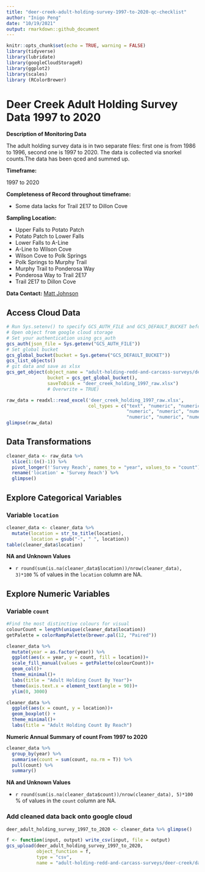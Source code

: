 ```yaml
---
title: "deer-creek-adult-holding-survey-1997-to-2020-qc-checklist"
author: "Inigo Peng"
date: "10/19/2021"
output: rmarkdown::github_document
---
```

```r
knitr::opts_chunk$set(echo = TRUE, warning = FALSE)
library(tidyverse)
library(lubridate)
library(googleCloudStorageR)
library(ggplot2)
library(scales)
library (RColorBrewer)
```
# Deer Creek Adult Holding Survey Data 1997 to 2020 

**Description of Monitoring Data**

The adult holding survey data is in two separate files: first one is from 1986 to 1996, second one is 1997 to 2020. The data is collected via snorkel counts.The data has been qced and summed up.


**Timeframe:** 

1997 to 2020

**Completeness of Record throughout timeframe:**

* Some data lacks for Trail 2E17 to Dillon Cove

**Sampling Location:** 

* Upper Falls to Potato Patch
* Potato Patch to Lower Falls
* Lower Falls to A-Line
* A-Line to Wilson Cove
* Wilson Cove to Polk Springs
* Polk Springs to Murphy Trail
* Murphy Trail to Ponderosa Way
* Ponderosa Way to Trail 2E17
* Trail 2E17 to Dillon Cove     


**Data Contact:** [Matt Johnson](mailto:Matt.Johnson@wildlife.ca.gov)

## Access Cloud Data

```r
# Run Sys.setenv() to specify GCS_AUTH_FILE and GCS_DEFAULT_BUCKET before running
# Open object from google cloud storage
# Set your authentication using gcs_auth
gcs_auth(json_file = Sys.getenv("GCS_AUTH_FILE"))
# Set global bucket 
gcs_global_bucket(bucket = Sys.getenv("GCS_DEFAULT_BUCKET"))
gcs_list_objects()
# git data and save as xlsx
gcs_get_object(object_name = "adult-holding-redd-and-carcass-surveys/deer-creek/data-raw/Deer Creek SRCS snorkel survey counts by section 1997-2020.xlsx",
               bucket = gcs_get_global_bucket(),
               saveToDisk = "deer_creek_holding_1997_raw.xlsx")
               # Overwrite = TRUE)
```

```r
raw_data = readxl::read_excel('deer_creek_holding_1997_raw.xlsx', 
                              col_types = c("text", "numeric", "numeric", "numeric", "numeric", "numeric", "numeric", "numeric", "numeric", "numeric",
                                            "numeric", "numeric", "numeric", "numeric", "numeric", "numeric", "numeric", "numeric", "numeric", "numeric",
                                            "numeric", "numeric", "numeric", "numeric", "numeric"))
glimpse(raw_data)
```

## Data Transformations

```r
cleaner_data <- raw_data %>% 
  slice(1:(n()-1)) %>% 
  pivot_longer(!'Survey Reach', names_to = "year", values_to = "count") %>% 
  rename('location' = 'Survey Reach') %>% 
  glimpse()
```


## Explore Categorical Variables

### Variable `location`
```r
cleaner_data <- cleaner_data %>% 
  mutate(location = str_to_title(location),
         location = gsub("-", " ", location))
table(cleaner_data$location)
```

**NA and Unknown Values**  

*  `r round(sum(is.na(cleaner_data$location))/nrow(cleaner_data), 3)*100` % of values in the `location` column are NA.

## Explore Numeric Variables

### Variable `count`
```r
#Find the most distinctive colours for visual
colourCount = length(unique(cleaner_data$location))
getPalette = colorRampPalette(brewer.pal(12, "Paired"))

cleaner_data %>%
  mutate(year = as.factor(year)) %>% 
  ggplot(aes(x = year, y = count, fill = location))+
  scale_fill_manual(values = getPalette(colourCount))+
  geom_col()+
  theme_minimal()+
  labs(title = "Adult Holding Count By Year")+
  theme(axis.text.x = element_text(angle = 90))+
  ylim(0, 3000)
```
```r
cleaner_data %>% 
  ggplot(aes(x = count, y = location))+
  geom_boxplot() +
  theme_minimal()+
  labs(title = "Adult Holding Count By Reach")
```

**Numeric Annual Summary of count From 1997 to 2020**
```r
cleaner_data %>%
  group_by(year) %>%
  summarise(count = sum(count, na.rm = T)) %>%
  pull(count) %>%
  summary()
```

**NA and Unknown Values**  

* `r round(sum(is.na(cleaner_data$count))/nrow(cleaner_data), 5)*100` % of values in the `count` column are NA. 

### Add cleaned data back onto google cloud
```r
deer_adult_holding_survey_1997_to_2020 <- cleaner_data %>% glimpse()
```
```r
f <- function(input, output) write_csv(input, file = output)
gcs_upload(deer_adult_holding_survey_1997_to_2020,
           object_function = f,
           type = "csv",
           name = "adult-holding-redd-and-carcass-surveys/deer-creek/data/deer_adult_holding_1997_to_2020.csv")
```